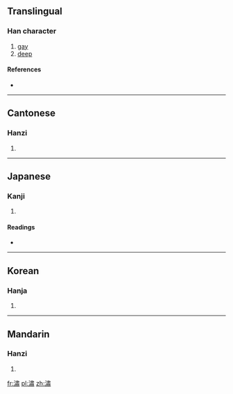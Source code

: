 ==Translingual==

===Han character===
{{Han char|rn=85|rad=水|as=12|sn=15|four=3512<sub>7</sub>|canj=水中X (ELX)}}

# [[gay]]
# [[deep]]

====References====
* {{Han ref|kx=0649.080|dkj=18239|dj=1059.030|hdz=31764.150|uh=6F5A|ud=28506|bh=E646|bd=58950}}

----

==Cantonese==

===Hanzi===
{{yue-hanzi|jyut=|y=siu1}}

# {{defn|lang=yue|sort=水12}}

----

==Japanese==

===Kanji===
{{ja-kanji|grade=|rs=水12}}

# {{defn|lang=ja|sort=水12}}

====Readings====
* {{ja-readings|on=[[しゅく]] (shuku), [[しょう]] (shō), [[しゅう]] (shū)|kun=[[きよい]] (kiyoi)}}

----

==Korean==

===Hanja===
{{ko-hanja|hangeul=숙|eumhun=|rv=suk|mr=su|y=swu}}

# {{defn|lang=ko|sort=水12}}

----

==Mandarin==

===Hanzi===
{{cmn-hanzi|pin=[[xì]] ([[xi4]]), [[xiāo]] ([[xiao1]])|wg=hsi<sup>4</sup>, hsiao<sup>1</sup>}}

# {{defn|lang=cmn|sort=水12}}

[[fr:潚]]
[[pl:潚]]
[[zh:潚]]